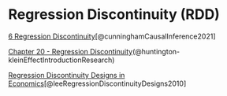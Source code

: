 # Regression Discontinuity (RDD) {.unnumbered}


[6  Regression Discontinuity](https://mixtape.scunning.com/06-regression_discontinuity)[@cunninghamCausalInference2021]

[Chapter 20 - Regression Discontinuity](https://theeffectbook.net/ch-RegressionDiscontinuity.html)(@huntington-kleinEffectIntroductionResearch)

[Regression Discontinuity Designs in Economics](https://www.princeton.edu/~davidlee/wp/RDDEconomics.pdf)[@leeRegressionDiscontinuityDesigns2010]
